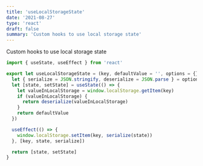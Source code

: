 ```yaml
---
title: 'useLocalStorageState'
date: '2021-08-27'
type: 'react'
draft: false
summary: 'Custom hooks to use local storage state'
---
```


Custom hooks to use local storage state

```js
import { useState, useEffect } from 'react'

export let useLocalStorageState = (key, defaultValue = '', options = {}) => {
  let { serialize = JSON.stringify, deserialize = JSON.parse } = options
  let [state, setState] = useState(() => {
    let valueInLocalStorage = window.localStorage.getItem(key)
    if (valueInLocalStorage) {
      return deserialize(valueInLocalStorage)
    }
    return defaultValue
  })

  useEffect(() => {
    window.localStorage.setItem(key, serialize(state))
  }, [key, state, serialize])

  return [state, setState]
}
```
